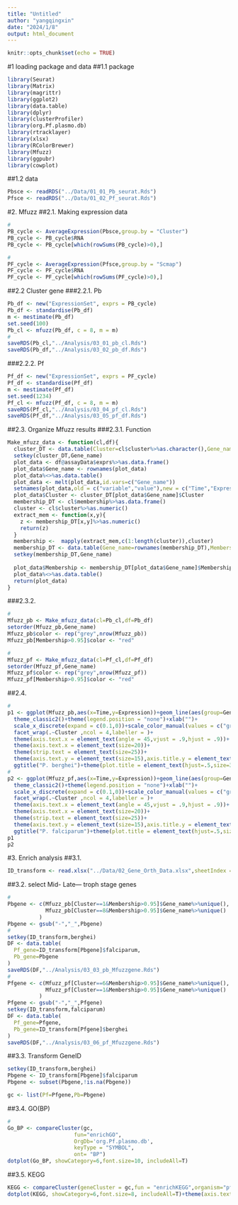 ```yaml
---
title: "Untitled"
author: "yangqingxin"
date: "2024/1/8"
output: html_document
---
```


```r
knitr::opts_chunk$set(echo = TRUE)
```

#1 loading package and data
##1.1 package
```r
library(Seurat)
library(Matrix)
library(magrittr)
library(ggplot2)
library(data.table)
library(dplyr)
library(clusterProfiler)
library(org.Pf.plasmo.db)
library(rtracklayer)
library(xlsx)
library(RColorBrewer)
library(Mfuzz)
library(ggpubr)
library(cowplot)
```
##1.2 data
```r
Pbsce <- readRDS("../Data/01_01_Pb_seurat.Rds")
Pfsce <- readRDS("../Data/01_02_Pf_seurat.Rds")
```
#2. Mfuzz
##2.1. Making expression data
```r
#
PB_cycle <- AverageExpression(Pbsce,group.by = "Cluster")
PB_cycle <- PB_cycle$RNA
PB_cycle <- PB_cycle[which(rowSums(PB_cycle)>0),]

#
PF_cycle <- AverageExpression(Pfsce,group.by = "Scmap")
PF_cycle <- PF_cycle$RNA
PF_cycle <- PF_cycle[which(rowSums(PF_cycle)>0),]
```
##2.2 Cluster gene
###2.2.1. Pb
```r
Pb_df <- new("ExpressionSet", exprs = PB_cycle)
Pb_df <- standardise(Pb_df)
m <- mestimate(Pb_df)
set.seed(100)
Pb_cl <- mfuzz(Pb_df, c = 8, m = m)
#
saveRDS(Pb_cl,"../Analysis/03_01_pb_cl.Rds")
saveRDS(Pb_df,"../Analysis/03_02_pb_df.Rds")
```
###2.2.2. Pf
```r
Pf_df <- new("ExpressionSet", exprs = PF_cycle)
Pf_df <- standardise(Pf_df)
m <- mestimate(Pf_df)
set.seed(1234)
Pf_cl <- mfuzz(Pf_df, c = 8, m = m)
saveRDS(Pf_cl,"../Analysis/03_04_pf_cl.Rds")
saveRDS(Pf_df,"../Analysis/03_05_pf_df.Rds")
```
##2.3. Organize Mfuzz results
###2.3.1. Function
```r
Make_mfuzz_data <- function(cl,df){
  cluster_DT <- data.table(Cluster=cl$cluster%>%as.character(),Gene_name=cl$cluster%>%names%>%as.character())
  setkey(cluster_DT,Gene_name)
  plot_data <- df@assayData$exprs%>%as.data.frame()
  plot_data$Gene_name <- rownames(plot_data)
  plot_data%<>%as.data.table()
  plot_data <- melt(plot_data,id.vars=c("Gene_name"))
  setnames(plot_data,old = c("variable","value"),new = c("Time","Expression"))
  plot_data$Cluster <- cluster_DT[plot_data$Gene_name]$Cluster
  membership_DT <- cl$membership%>%as.data.frame()
  cluster <- cl$cluster%>%as.numeric()
  extract_mem <- function(x,y){
    z <- membership_DT[x,y]%>%as.numeric()
    return(z)
  }
  membership <-  mapply(extract_mem,c(1:length(cluster)),cluster)
  membership_DT <- data.table(Gene_name=rownames(membership_DT),Membership=membership)
  setkey(membership_DT,Gene_name)
    
  plot_data$Membership <- membership_DT[plot_data$Gene_name]$Membership
  plot_data%<>%as.data.table()
  return(plot_data)
}
```
###2.3.2. 
```r
#
Mfuzz_pb <- Make_mfuzz_data(cl=Pb_cl,df=Pb_df)
setorder(Mfuzz_pb,Gene_name)
Mfuzz_pb$color <- rep("grey",nrow(Mfuzz_pb))
Mfuzz_pb[Membership>0.95]$color <- "red"

#
Mfuzz_pf <- Make_mfuzz_data(cl=Pf_cl,df=Pf_df)
setorder(Mfuzz_pf,Gene_name)
Mfuzz_pf$color <- rep("grey",nrow(Mfuzz_pf))
Mfuzz_pf[Membership>0.95]$color <- "red"
```
##2.4. 
```r
#
p1 <- ggplot(Mfuzz_pb,aes(x=Time,y=Expression))+geom_line(aes(group=Gene_name,color=color),alpha=.4)+
  theme_classic2()+theme(legend.position = "none")+xlab("")+
  scale_x_discrete(expand = c(0.1,0))+scale_color_manual(values = c("grey","#F08080"))+
  facet_wrap(.~Cluster ,ncol = 4,labeller = )+  
  theme(axis.text.x = element_text(angle = 45,vjust = .9,hjust = .9))+
  theme(axis.text.x = element_text(size=20))+
  theme(strip.text = element_text(size=25))+
  theme(axis.text.y = element_text(size=15),axis.title.y = element_text(size=25))+
  ggtitle("P. berghei")+theme(plot.title = element_text(hjust=.5,size=30,face = "italic"))
#
p2 <- ggplot(Mfuzz_pf,aes(x=Time,y=Expression))+geom_line(aes(group=Gene_name,color=color),alpha=.4)+
  theme_classic2()+theme(legend.position = "none")+xlab("")+
  scale_x_discrete(expand = c(0.1,0))+scale_color_manual(values = c("grey","#F08080"))+
  facet_wrap(.~Cluster ,ncol = 4,labeller = )+  
  theme(axis.text.x = element_text(angle = 45,vjust = .9,hjust = .9))+
  theme(axis.text.x = element_text(size=20))+
  theme(strip.text = element_text(size=25))+
  theme(axis.text.y = element_text(size=15),axis.title.y = element_text(size=25))+
  ggtitle("P. falciparum")+theme(plot.title = element_text(hjust=.5,size=30,face = "italic"))
p1
p2
```

#3. Enrich analysis
##3.1.
```r
ID_transform <- read.xlsx("../Data/02_Gene_Orth_Data.xlsx",sheetIndex = 1)%>%as.data.table()
```
##3.2. select Mid- Late— troph stage genes
```r
#
Pbgene <- c(Mfuzz_pb[Cluster==1&Membership>0.95]$Gene_name%>%unique(),
            Mfuzz_pb[Cluster==8&Membership>0.95]$Gene_name%>%unique()
          )
Pbgene <- gsub("-","_",Pbgene)
#
setkey(ID_transform,berghei)
DF <- data.table(
  Pf_gene=ID_transform[Pbgene]$falciparum,
  Pb_gene=Pbgene
)
saveRDS(DF,"../Analysis/03_03_pb_Mfuzzgene.Rds")
#
Pfgene <- c(Mfuzz_pf[Cluster==6&Membership>0.95]$Gene_name%>%unique(),
            Mfuzz_pf[Cluster==1&Membership>0.95]$Gene_name%>%unique()
          )
Pfgene <- gsub("-","_",Pfgene)
setkey(ID_transform,falciparum)
DF <- data.table(
  Pf_gene=Pfgene,
  Pb_gene=ID_transform[Pfgene]$berghei
)
saveRDS(DF,"../Analysis/03_06_pf_Mfuzzgene.Rds")
```
##3.3. Transform GeneID
```r
setkey(ID_transform,berghei)
Pbgene <- ID_transform[Pbgene]$falciparum
Pbgene <- subset(Pbgene,!is.na(Pbgene))

gc <- list(Pf=Pfgene,Pb=Pbgene)
```
##3.4. GO(BP)
```r
#
Go_BP <- compareCluster(gc,
                     fun="enrichGO", 
                     OrgDb='org.Pf.plasmo.db',
                     keyType = "SYMBOL",     
                     ont= "BP")
dotplot(Go_BP, showCategory=6,font.size=10, includeAll=T)
```
##3.5. KEGG
```r
KEGG <- compareCluster(geneCluster = gc,fun = "enrichKEGG",organism="pfa")
dotplot(KEGG, showCategory=6,font.size=8, includeAll=T)+theme(axis.text.y =  element_text(size=12),axis.text.x = element_text(size=13))
```





